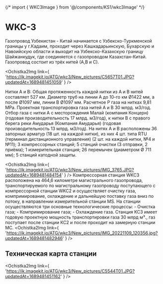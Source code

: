 {/* import { WKC3Image } from '@/components/KS1/wkc3Image' */}


# WKC-3

Газопровод Узбекистан - Китай начинается с Узбекско-Туркменской границы у г.Кадаим, проходит через Кашкадарьинскую, Бухарскую и Навоийскую области и выходит на Узбекско-Казахскую границу Шайжанкудук, где соединяется с газопроводом Казахстан-Китай. Газопровод состоит из трёх нитей (А,В и С).

<Ochistka2Img
  link={
    'https://ik.imagekit.io/ATG/wkc3/New_pictures/C5657T01.JPG?updatedAt=1689481451059'
  }
/>

Нитки А и В: Общая протяженность каждой нитки из А и В нитей составляет 527 км. Диаметр труб на линии А до 10-го км Ø1422 мм, а после Ø1097 мм, линии В Ø1097 мм. Расчетное Р газа на нитках 9,81 MPa. Проектная транспортировка газа нитей А и В 30 млрд. м3/год. Отбор газа с нитки А с месторождения Малай (компания Концерн) (годовая производительность 17 млрд. м3/год), к нитки В с правого берега реки Амударья (Компания Амударья) (годовая производительность 13 млрд. м3/год). На нитях А и В расположены 36 запорных арматур (18 шт. на каждой нитки), из них 4 шт. типа RTU (терминал дистанционного управления) (2 шт. на каждой нитки, №4 и №11); 3 компрессорных станций; 5 станций очистки (3 отправки, 2 приёма); 1 измерительная станция; 26 перемычек (диаметром Ø 711 мм); 5 станций катодной защиты.

<Ochistka2Img
  link={
    'https://ik.imagekit.io/ATG/wkc3/New_pictures/IMG_3765.JPG?updatedAt=1689481484154'
  }
/>
Компрессорная станция WKC3 расположена на 464,6 километре магистрального газопровода,
транспортируемого по магистральному газопроводу поступающего с компрессорной станции
WKC2 и осуществляет очистку газа, компримирование, охлаждение и дальнейшую поставку
газа вниз по потоку, в направлении измерительной станции МS. На станции осуществляются
три основные технологические процессы: - Очистка газа; - Компримирование газа; -
Охлаждение газа. Станция КС3 имеет годовую проектную мощность транспортировки газа
30 млрд м³., газ поступает после станции КС2 и после проходит на замерную станции
МС.
<Ochistka2Img
  link={
    'https://ik.imagekit.io/ATG/wkc3/New_pictures/IMG_20221109_120356.jpg?updatedAt=1689481482946'
  }
/>

## Техническая карта станции

<YangiWKC3Image />

<Ochistka2Img
  link={
    'https://ik.imagekit.io/ATG/wkc3/New_pictures/C5544T01.JPG?updatedAt=1689481451162'
  }
/>

